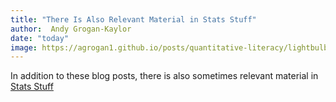 ```yaml
---
title: "There Is Also Relevant Material in Stats Stuff"
author:  Andy Grogan-Kaylor 
date: "today"
image: https://agrogan1.github.io/posts/quantitative-literacy/lightbulb-and-clover.png
---
```


In addition to these blog posts, there is also sometimes relevant material in [Stats Stuff](https://agrogan1.github.io/stats-stuff.html)
